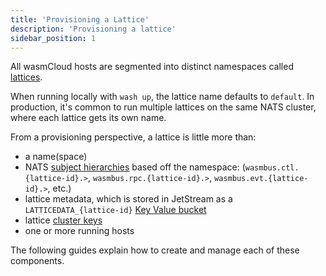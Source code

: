 ```yaml
---
title: 'Provisioning a Lattice'
description: 'Provisioning a lattice'
sidebar_position: 1
---
```


<head>
  <meta name="robots" content="noindex">
</head>

All wasmCloud hosts are segmented into distinct namespaces called [lattices](/docs/0.82/concepts/lattice).

When running locally with `wash up`, the lattice name defaults to `default`. In production, it's common to run multiple lattices on the same NATS cluster, where each lattice gets its own name.

From a provisioning perspective, a lattice is little more than:

- a name(space)
- NATS [subject hierarchies](https://docs.nats.io/nats-concepts/subjects) based off the namespace: (`wasmbus.ctl.{lattice-id}.>`, `wasmbus.rpc.{lattice-id}.>`, `wasmbus.evt.{lattice-id}.>`, etc.)
- lattice metadata, which is stored in JetStream as a `LATTICEDATA_{lattice-id}` [Key Value bucket](https://docs.nats.io/using-nats/developer/develop_jetstream/kv)
- lattice [cluster keys](/docs/0.82/deployment/security/zero-trust-invocations)
- one or more running hosts

The following guides explain how to create and manage each of these components.


<DocCardList />
